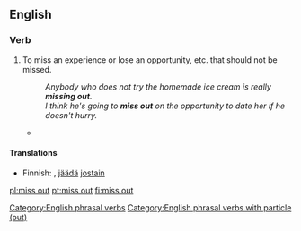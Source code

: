 ==English==

===Verb===
{{en-verb|head=[[miss]] [[out]]|misses out|missing out|missed out}}
# {{idiomatic}} To miss an experience or lose an opportunity, etc. that should not be missed.
#: ''Anybody who does not try the homemade ice cream is really '''missing out'''.''
#: ''I think he's going to '''miss out''' on the opportunity to date her if he doesn't hurry.''
#*{{quote-news
|year=2012
|date=May 5
|author=Phil McNulty
|title=Chelsea 2-1 Liverpool
|work=BBC Sport
|url=http://www.bbc.co.uk/sport/0/football/17878435
|page=
|passage=The final started with £85m worth of striking talent on the bench as Carroll was a Liverpool substitute and Chelsea's Fernando Torres '''missed out''' on a starting place against his former club.}}

====Translations====
{{trans-top|extremely happy and carefree}}
* Finnish: {{t|fi|menettää}}, [[jäädä]] [[jostain]] {{t|fi|paitsi}}
{{trans-mid}}
{{trans-bottom}}

[[Category:English phrasal verbs]]
[[Category:English phrasal verbs with particle (out)]]
[[pl:miss out]]
[[pt:miss out]]
[[fi:miss out]]